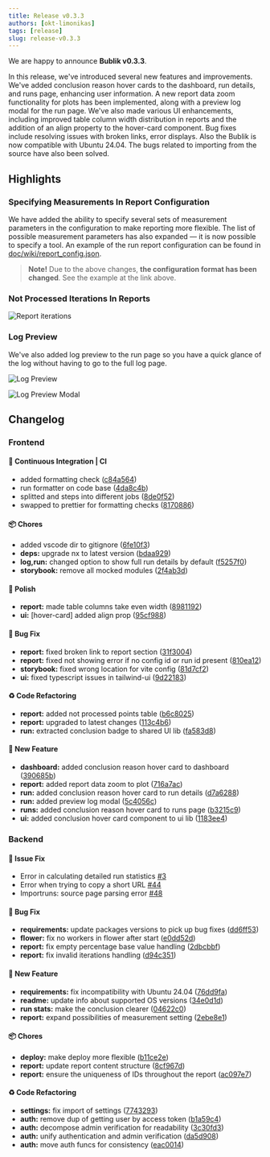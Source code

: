 ```yaml
---
title: Release v0.3.3
authors: [okt-limonikas]
tags: [release]
slug: release-v0.3.3
---
```


We are happy to announce **Bublik v0.3.3**.

<!--truncate-->

In this release, we've introduced several new features and improvements.
We've added conclusion reason hover cards to the dashboard, run details, and runs page, enhancing user information.
A new report data zoom functionality for plots has been implemented, along with a preview log modal for the run page.
We've also made various UI enhancements, including improved table column width distribution in reports and the addition of an align property to the hover-card component.
Bug fixes include resolving issues with broken links, error displays. Also the Bublik is now compatible with Ubuntu 24.04. The bugs related to importing from the source have also been solved.

## Highlights

### Specifying Measurements In Report Configuration
We have added the ability to specify several sets of measurement parameters in the configuration to make reporting more flexible. The list of possible measurement parameters has also expanded — it is now possible to specify a tool. An example of the run report configuration can be found in [doc/wiki/report\_config.json](https://github.com/ts-factory/bublik/blob/main/doc/wiki/report_config.json).

> **Note!**
> Due to the above changes, **the configuration format has been changed**. See the example at the link above.

### Not Processed Iterations In Reports

![Report iterations](./img/iterations.png)

### Log Preview

We've also added log preview to the run page so you have a quick glance of the log without having to go to the full log page.

![Log Preview](./img/log-preview.png)

![Log Preview Modal](./img/log-preview-modal.png)

## Changelog

### Frontend

#### 🔧 Continuous Integration | CI

- added formatting check ([c84a564](https://github.com/ts-factory/bublik-ui/commit/c84a564c2fadcc5748fa168d029b178fbaf5dd1c))
- run formatter on code base ([4da8c4b](https://github.com/ts-factory/bublik-ui/commit/4da8c4b96944aab2d466929968818435dc9ca38f))
- splitted and steps into different jobs ([8de0f52](https://github.com/ts-factory/bublik-ui/commit/8de0f52a62cd757caac831ff8b87048464f610c6))
- swapped to prettier for formatting checks ([8170886](https://github.com/ts-factory/bublik-ui/commit/81708860b7c363f3cbca1640318f351c0bc77c15))

#### 📦 Chores

- added vscode dir to gitignore ([6fe10f3](https://github.com/ts-factory/bublik-ui/commit/6fe10f31644c3956eb17dcc8a51558110c6343f0))
- **deps:** upgrade nx to latest version ([bdaa929](https://github.com/ts-factory/bublik-ui/commit/bdaa929350be5dc2acdb04aa807554c28937f0d2))
- **log,run:** changed option to show full run details by default ([f5257f0](https://github.com/ts-factory/bublik-ui/commit/f5257f0a2d73fd791076ce5cd4c15d75aaabe666))
- **storybook:** remove all mocked modules ([2f4ab3d](https://github.com/ts-factory/bublik-ui/commit/2f4ab3d3fa78532488ca10224d5a7bbb9c580c09))

#### 💅 Polish

- **report:** made table columns take even width ([8981192](https://github.com/ts-factory/bublik-ui/commit/8981192c72e0b8f7ddbf17dcf6f43d4b75245ec9))
- **ui:** [hover-card] added align prop ([95cf988](https://github.com/ts-factory/bublik-ui/commit/95cf9881306dfc90109bd2b31aa3f1bb54082539))

#### 🐛 Bug Fix

- **report:** fixed broken link to report section ([31f3004](https://github.com/ts-factory/bublik-ui/commit/31f3004f07271251e3b78244aedb8411b4817798))
- **report:** fixed not showing error if no config id or run id present ([810ea12](https://github.com/ts-factory/bublik-ui/commit/810ea12d8c160dd671277595c56850cf8eeb2035))
- **storybook:** fixed wrong location for vite config ([81d7cf2](https://github.com/ts-factory/bublik-ui/commit/81d7cf2da5aa9fbe159c674c15dcff39a9d8e0cd))
- **ui:** fixed typescript issues in tailwind-ui ([9d22183](https://github.com/ts-factory/bublik-ui/commit/9d221838ca11c85f08e58511bd5857fab2bd1364))

#### ♻ Code Refactoring

- **report:** added not processed points table ([b6c8025](https://github.com/ts-factory/bublik-ui/commit/b6c80250f37195fc6da044cf5d19bc9a70181d34))
- **report:** upgraded to latest changes ([113c4b6](https://github.com/ts-factory/bublik-ui/commit/113c4b6a50ff2b500a3ec33d0519c4465322504e))
- **run:** extracted conclusion badge to shared UI lib ([fa583d8](https://github.com/ts-factory/bublik-ui/commit/fa583d8ead7d9b00fa9552e8def819b667695174))

#### 🚀 New Feature

- **dashboard:** added conclusion reason hover card to dashboard ([390685b](https://github.com/ts-factory/bublik-ui/commit/390685b7e623db855ed54dde78a0a7849c0dadf7))
- **report:** added report data zoom to plot ([716a7ac](https://github.com/ts-factory/bublik-ui/commit/716a7ac7487f00dc4eb2f7b25493181414a9ab4b))
- **run:** added conclusion reason hover card to run details ([d7a6288](https://github.com/ts-factory/bublik-ui/commit/d7a628818f7ae6e0387618b8fc4d3a279679a879))
- **run:** added preview log modal ([5c4056c](https://github.com/ts-factory/bublik-ui/commit/5c4056c3e8565000d4c3d1f7fd308ed8a0c51d6a))
- **runs:** added conclusion reason hover card to runs page ([b3215c9](https://github.com/ts-factory/bublik-ui/commit/b3215c91692a0eab9182b42c1132f1838297c37a))
- **ui:** added conclusion hover card component to ui lib ([1183ee4](https://github.com/ts-factory/bublik-ui/commit/1183ee4427e8c5b20a15dfb9806fea82cf1caea8))

### Backend

#### 🔨 Issue Fix

- Error in calculating detailed run statistics [#3](https://github.com/ts-factory/bublik/issues/3)
- Error when trying to copy a short URL [#44](https://github.com/ts-factory/bublik/issues/44)
- Importruns: source page parsing error [#48](https://github.com/ts-factory/bublik/issues/48)

#### 🐛 Bug Fix

- **requirements:** update packages versions to pick up bug fixes ([dd6ff53](https://github.com/ts-factory/bublik/commit/dd6ff534bfa24fa7e0f95b5260b17514b28203ad))
- **flower:** fix no workers in flower after start ([e0dd52d](https://github.com/ts-factory/bublik/commit/e0dd52d297f1ddf7329edaaa7b7692880c78f0ae))
- **report:** fix empty percentage base value handling ([2dbcbbf](https://github.com/ts-factory/bublik/commit/2dbcbbf720f755183e8d19a672e48ca3aedec6d9))
- **report:** fix invalid iterations handling ([d94c351](https://github.com/ts-factory/bublik/commit/d94c3514156e839acd0c6d5e4e073aba6783cbd4))

#### 🚀 New Feature

- **requirements:** fix incompatibility with Ubuntu 24.04 ([76dd9fa](https://github.com/ts-factory/bublik/commit/76dd9fa31e1ec8e63dc1f6ac5d8b0e1858adef38))
- **readme:** update info about supported OS versions ([34e0d1d](https://github.com/ts-factory/bublik/commit/34e0d1dfd90693b29249047d688da15ec7459d7d))
- **run stats:** make the conclusion clearer ([04622c0](https://github.com/ts-factory/bublik/commit/04622c0ea19c9768370508687fb23997f0da84c2))
- **report:** expand possibilities of measurement setting ([2ebe8e1](https://github.com/ts-factory/bublik/commit/2ebe8e19470b52d64f3bac0257381a6e7504a265))

#### 📦 Chores

- **deploy:** make deploy more flexible ([b11ce2e](https://github.com/ts-factory/bublik/commit/b11ce2edeb013bc8c97319ffff8c451c8e3aac65))
- **report:** update report content structure ([8cf967d](https://github.com/ts-factory/bublik/commit/8cf967d975785aa4acd719f65aa40fdc01d5e09f))
- **report:** ensure the uniqueness of IDs throughout the report ([ac097e7](https://github.com/ts-factory/bublik/commit/ac097e74a6e4242001ece3a856c27e558b0d7b43))


#### ♻ Code Refactoring

- **settings:** fix import of settings ([7743293](https://github.com/ts-factory/bublik/commit/7743293551c47ea12f34c8bb915ab15d15b0fd59))
- **auth:** remove dup of getting user by access token ([b1a59c4](https://github.com/ts-factory/bublik/commit/b1a59c4e04b29208facbe690c951b6ce3236f9e2))
- **auth:** decompose admin verification for readability ([3c30fd3](https://github.com/ts-factory/bublik/commit/3c30fd3e8512c987262d174c9e4aa7143cd93e28))
- **auth:** unify authentication and admin verification ([da5d908](https://github.com/ts-factory/bublik/commit/da5d908aa6d88c1bc3d2681e051d8fabec33a180))
- **auth:** move auth funcs for consistency ([eac0014](https://github.com/ts-factory/bublik/commit/eac00148745a52295569217c709d8c6818d5bf17))
